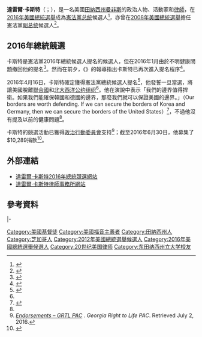 {{多個問題|
{{Expand|time=2016-08-11T03:32:17+00:00}}
{{请求翻译|time=2016-08-11T03:32:17+00:00}}
}} 
{{Infobox Officeholder
|name	          = 達雷爾·卡斯特
|image            = Darrell Castle.jpg
|caption          = 
|native_name      = Darrell Lane Castle
|native_name_lang = en
|birth_date     = {{birth date and age|1948|10|11}}
|birth_place    = {{flag|United States|1912}}[[田纳西州|田纳西州]][[金斯波特|金斯波特]]
|death_date     = 
|death_place    = 
|alma_mater     = [[東田納西州立大學|東田納西州立大學]]<br>{{le|塞西爾·C·漢弗萊斯法學院|Cecil C. Humphreys School of Law|孟菲斯大学}}
|party          = [[憲法黨_(美國)|憲法黨]]
|profession     =
|spouse         = 瓊·韋爾（Joan Weil）
|children       = 1
|religion      = [[加爾文主義|加爾文主義]]
|website        = {{url|castle2016.com/home/|競選網站}}
|allegiance  = {{flag|United States}}
|branch      = {{flag|United States Marine Corps}}
|rank        = [[File:US-O2_insignia.svg|8px]] {{le|中尉 (美國)|First lieutenant|中尉}}
}}

'''達雷爾·卡斯特'''（{{lang-en|Darrell Castle}}；{{bd|1948年10月11日||}}），是一名美國[[曼非斯_(田納西州)|田納西州曼非斯]]的政治人物、活動家和[[律師|律師]]，在[[2016年美國總統選舉|2016年美國總統選舉]]成為[[憲法黨_(美國)|憲法黨]][[美国总统|总统]]候選人<ref name="CastleIsPrez">{{cite web|url=http://www.independentpoliticalreport.com/2016/04/darrell-castle-wins-the-constitution-partys-presidential-nomination/|title=Darrell Castle wins the Constitution Party’s presidential nomination|last=Lesiak|first=Krzyszof|date=April 16, 2016|publisher=''[[Independent_Political_Report|Independent Political Report]]''|accessdate=2016-04-16|archive-date=2018-10-08|archive-url=https://web.archive.org/web/20181008100036/http://independentpoliticalreport.com/2016/04/darrell-castle-wins-the-constitution-partys-presidential-nomination/|dead-url=no}}</ref>，亦曾在[[2008年美國總統選舉|2008年美國總統選舉]]擔任憲法黨[[美国副总统|副总统]]候選人<ref name="CastleIsVP">{{cite web|url=http://www.ballot-access.org/2008/04/26/darrell-castle-is-constitution-party-vice-presidential-nominee/|title=Darrell Castle is Constitution Party Vice-Presidential Nominee|last=Winger|first=Richard|date=April 26, 2008|publisher=''[[Ballot_Access_News|Ballot Access News]]''|accessdate=2008-11-12|archive-date=2018-08-30|archive-url=https://web.archive.org/web/20180830174218/http://ballot-access.org/2008/04/26/darrell-castle-is-constitution-party-vice-presidential-nominee/|dead-url=no}}</ref>。

==2016年總統競選==
卡斯特是憲法黨2016年總統候選人提名的候選人，但在2016年1月由於不明健康問題撤回他的提名<ref>{{cite web |author=Posted on |url=http://ballot-access.org/2016/01/06/darrell-castle-withdraws-from-constitution-party-presidential-nomination-race/ |title=Darrell Castle Withdraws from Constitution Party Presidential Nomination Race |publisher=Ballot Access News |date=2016-01-06 |accessdate=2016-08-03 |archive-date=2016-08-04 |archive-url=https://web.archive.org/web/20160804024334/http://ballot-access.org/2016/01/06/darrell-castle-withdraws-from-constitution-party-presidential-nomination-race/ |dead-url=no }}</ref>。然而在{{le|憲法黨全國代表大會|Constitution Party National Convention|2016年憲法黨全國代表大會}}前夕，《{{le|投票訪問新聞|Ballot Access News}}》的{{le|理查德·溫格|Richard Winger}}報導指出卡斯特已再次進入提名程序<ref>{{cite news|url=http://ballot-access.org/2016/04/12/joe-miller-decides-not-to-seek-constitution-party-presidential-nomination/|title=Joe Miller Decides Not to Seek Constitution Party Presidential Nomination|date=April 12, 2016|accessdate=13 April 2016|archive-date=2020-09-09|archive-url=https://archive.today/20200909165740/http://ballot-access.org/2016/04/12/joe-miller-decides-not-to-seek-constitution-party-presidential-nomination/|dead-url=no}}</ref>。

2016年4月16日，卡斯特確定獲得憲法黨總統候選人提名<ref name=":0">{{cite web|url=http://www.mwcnews.net/news/americas/58393-constitution-party-candidate.html|title=US: Darrell Castle named Constitution Party candidate|last=Agencies|website=www.mwcnews.net|access-date=2016-04-24|archive-url=https://web.archive.org/web/20160423174524/http://www.mwcnews.net/news/americas/58393-constitution-party-candidate.html|archive-date=2016-04-23|dead-url=yes}}</ref>，他發誓一旦當選，將讓美國脫離[[聯合國|聯合國]]和[[北大西洋公约组织|北大西洋公约组织]]<ref name=":0" />。他在演說中表示「我們的邊界值得捍衛。如果我們能確保韓國和德國的邊界，那麼我們就可以保證美國的邊界。」（Our borders are worth defending. If we can secure the borders of Korea and Germany, then we can secure the borders of the United States）<ref name=":1">{{cite web|url=http://www.good4utah.com/news/local-news/the-constitution-party-hosts-national-convention-in-salt-lake-city|title=The Constitution Party hosts national convention in Salt Lake City|last=Mills|first=Glen|website=GOOD4UTAH|language=en-US|access-date=2016-04-24|archive-date=2016-07-26|archive-url=https://web.archive.org/web/20160726214019/http://www.good4utah.com/news/local-news/the-constitution-party-hosts-national-convention-in-salt-lake-city|dead-url=yes}}</ref>，不過他沒有提及以前的健康問題<ref name=":1" />。

卡斯特的競選活動已獲得{{le|佐治亚生命权|Georgia Right to Life}}[[政治行動委員會|政治行動委員會]]支持<ref>[http://grtlpac.org/pac-endorsements/ ''Endorsements – GRTL PAC''] {{Wayback|url=http://grtlpac.org/pac-endorsements/ |date=20210508122604 }}. ''Georgia Right to Life PAC''. Retrieved July 2, 2016.</ref>；截至2016年6月30日，他募集了$10,289捐款<ref>{{cite web |url=http://www.fec.gov/fecviewer/CandidateCommitteeDetail.do?candidateCommitteeId=P60021102&tabIndex=1 |title=Committee/Candidate Details |publisher=Fec.gov |date= |accessdate=2016-08-03 |archive-date=2016-12-14 |archive-url=https://web.archive.org/web/20161214033841/http://www.fec.gov/fecviewer/CandidateCommitteeDetail.do?candidateCommitteeId=P60021102&tabIndex=1 |dead-url=no }}</ref>。

==外部連結==
* [http://castle2016.com/ 達雷爾·卡斯特2016年總統競選網站] {{Wayback|url=http://castle2016.com/ |date=20160514064730 }}
* [http://www.darrellcastle.com/ 達雷爾·卡斯特律師事務所網站] {{Wayback|url=http://www.darrellcastle.com/ |date=20210512210840 }}

==參考資料==
{{reflist}}

{{s-start}}
{{s-ppo}}
{{s-bef|before={{le|查克·鮑德溫|Chuck Baldwin}}}}
{{s-ttl|title=[[憲法黨_(美國)|憲法黨]]副總統候選人|years=[[2008年美國總統選舉|2008年]]}}
{{s-aft|after={{le|吉姆·克萊默|Jim Clymer}}}}
|-
{{s-bef|before={{le|維吉爾·古德|Virgil Goode}}}}
{{s-ttl|title=[[憲法黨_(美國)|憲法黨]]總統候選人|years=[[2016年美國總統選舉|2016年]]}}
{{s-aft|after=[[唐·布朗肯西普|唐·布朗肯西普]]}}
{{s-end}}

{{Authority control}}
{{DEFAULTSORT:Castle, Darrell}}

[[Category:美國基督徒|Category:美國基督徒]]
[[Category:美國福音主義者|Category:美國福音主義者]]
[[Category:田納西州人|Category:田納西州人]]
[[Category:芝加哥人|Category:芝加哥人]]
[[Category:2012年美國總統選舉候選人|Category:2012年美國總統選舉候選人]]
[[Category:2016年美國總統選舉候選人|Category:2016年美國總統選舉候選人]]
[[Category:20世纪美国律师|Category:20世纪美国律师]]
[[Category:东田纳西州立大学校友|Category:东田纳西州立大学校友]]
